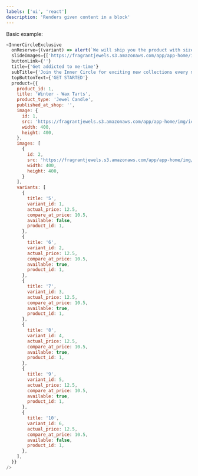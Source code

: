 ```yaml
---
labels: ['ui', 'react']
description: 'Renders given content in a block'
---
```



Basic example:
```js live
<InnerCircleExclusive
  onReserve={(variant) => alert(`We will ship you the product with size ${variant.title}`)}
  slideImages={['https://fragrantjewels.s3.amazonaws.com/app/app-home/img/ic-img-jewelry.jpg', 'https://fragrantjewels.s3.amazonaws.com/app/app-home/img/ic-img.jpg']}
  buttonLink={''}
  title={'Get addicted to me-time'}
  subTitle={'Join the Inner Circle for exciting new collections every month, available exclusively to members'}
  topButtonText={'GET STARTED'}
  product={{
    product_id: 1,
    title: 'Winter - Wax Tarts',
    product_type: 'Jewel Candle',
    published_at_shop: '',
    image: {
      id: 1,
      src: 'https://fragrantjewels.s3.amazonaws.com/app/app-home/img/ic-img.jpg',
      width: 400,
      height: 400,
    },
    images: [
      {
        id: 2,
        src: 'https://fragrantjewels.s3.amazonaws.com/app/app-home/img/ic-img-jewelry.jpg',
        width: 400,
        height: 400,
      }
    ],
    variants: [
      {
        title: '5',
        variant_id: 1,
        actual_price: 12.5,
        compare_at_price: 10.5,
        available: false,
        product_id: 1,
      },
      {
        title: '6',
        variant_id: 2,
        actual_price: 12.5,
        compare_at_price: 10.5,
        available: true,
        product_id: 1,
      },
      {
        title: '7',
        variant_id: 3,
        actual_price: 12.5,
        compare_at_price: 10.5,
        available: true,
        product_id: 1,
      },
      {
        title: '8',
        variant_id: 4,
        actual_price: 12.5,
        compare_at_price: 10.5,
        available: true,
        product_id: 1,
      },
      {
        title: '9',
        variant_id: 5,
        actual_price: 12.5,
        compare_at_price: 10.5,
        available: true,
        product_id: 1,
      },
      {
        title: '10',
        variant_id: 6,
        actual_price: 12.5,
        compare_at_price: 10.5,
        available: false,
        product_id: 1,
      },
    ],
  }}
/>
```
